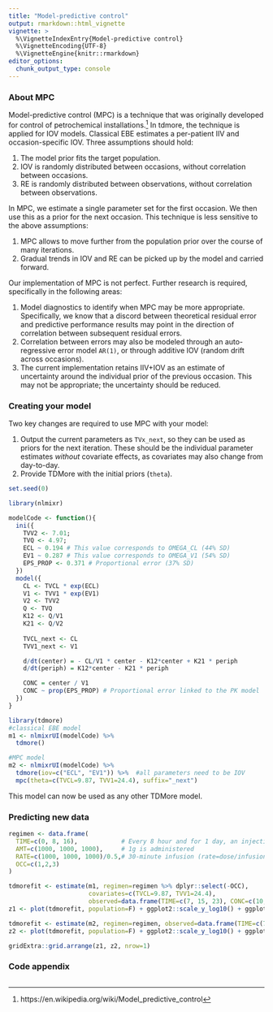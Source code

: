 ```yaml
---
title: "Model-predictive control"
output: rmarkdown::html_vignette
vignette: >
  %\VignetteIndexEntry{Model-predictive control}
  %\VignetteEncoding{UTF-8}
  %\VignetteEngine{knitr::rmarkdown}
editor_options: 
  chunk_output_type: console
---
```

### About MPC {-}
Model-predictive control (MPC) is a technique that was originally developed for control of petrochemical installations.[^1] In tdmore, the technique is applied for IOV models. Classical EBE estimates a per-patient IIV and occasion-specific IOV. Three assumptions should hold: 

1. The model prior fits the target population.
2. IOV is randomly distributed between occasions, without correlation between occasions.
3. RE is randomly distributed between observations, without correlation between observations.

In MPC, we estimate a single parameter set for the first occasion. We then use this as a prior for the next occasion. This technique is less sensitive to the above assumptions:

1. MPC allows to move further from the population prior over the course of many iterations.
2. Gradual trends in IOV and RE can be picked up by the model and carried forward.

Our implementation of MPC is not perfect. Further research is required, specifically in the following areas:

1. Model diagnostics to identify when MPC may be more appropriate. Specifically, we know that a discord between theoretical residual error and predictive performance results may point in the direction of correlation between subsequent residual errors.
2. Correlation between errors may also be modeled through an auto-regressive error model `AR(1)`, or through additive IOV (random drift across occasions).
3. The current implementation retains IIV+IOV as an estimate of uncertainty around the individual prior of the previous occasion. This may not be appropriate; the uncertainty should be reduced.

[^1]: https://en.wikipedia.org/wiki/Model_predictive_control

### Creating your model {-}

Two key changes are required to use MPC with your model:

1. Output the current parameters as `TVx_next`, so they can be used as priors for the next iteration. These should be the individual parameter estimates *without* covariate effects, as covariates may also change from day-to-day.
2. Provide TDMore with the initial priors (`theta`).

```r
set.seed(0) 
```

```r
library(nlmixr)

modelCode <- function(){
  ini({
    TVV2 <- 7.01;
    TVQ <- 4.97;
    ECL ~ 0.194 # This value corresponds to OMEGA_CL (44% SD)
    EV1 ~ 0.287 # This value corresponds to OMEGA_V1 (54% SD)
    EPS_PROP <- 0.371 # Proportional error (37% SD)
  })
  model({
    CL <- TVCL * exp(ECL)
    V1 <- TVV1 * exp(EV1)
    V2 <- TVV2
    Q <- TVQ
    K12 <- Q/V1
    K21 <- Q/V2
    
    TVCL_next <- CL
    TVV1_next <- V1

    d/dt(center) = - CL/V1 * center - K12*center + K21 * periph
    d/dt(periph) = K12*center - K21 * periph

    CONC = center / V1
    CONC ~ prop(EPS_PROP) # Proportional error linked to the PK model
  })
}

library(tdmore)
#classical EBE model
m1 <- nlmixrUI(modelCode) %>%
  tdmore()

#MPC model
m2 <- nlmixrUI(modelCode) %>% 
  tdmore(iov=c("ECL", "EV1")) %>%  #all parameters need to be IOV
  mpc(theta=c(TVCL=9.87, TVV1=24.4), suffix="_next")
```

This model can now be used as any other TDMore model.

### Predicting new data {-}
```r
regimen <- data.frame(
  TIME=c(0, 8, 16),            # Every 8 hour and for 1 day, an injection is given
  AMT=c(1000, 1000, 1000),     # 1g is administered
  RATE=c(1000, 1000, 1000)/0.5,# 30-minute infusion (rate=dose/infusion time)
  OCC=c(1,2,3)
)

tdmorefit <- estimate(m1, regimen=regimen %>% dplyr::select(-OCC),
                      covariates=c(TVCL=9.87, TVV1=24.4),
                      observed=data.frame(TIME=c(7, 15, 23), CONC=c(10, 20, 30)))
z1 <- plot(tdmorefit, population=F) + ggplot2::scale_y_log10() + ggplot2::ggtitle("EBE")

tdmorefit <- estimate(m2, regimen=regimen, observed=data.frame(TIME=c(7, 15, 23), CONC=c(10, 20, 30)))
z2 <- plot(tdmorefit, population=F) + ggplot2::scale_y_log10() + ggplot2::ggtitle("MPC")

gridExtra::grid.arrange(z1, z2, nrow=1)
```

### Code appendix
```r
```
